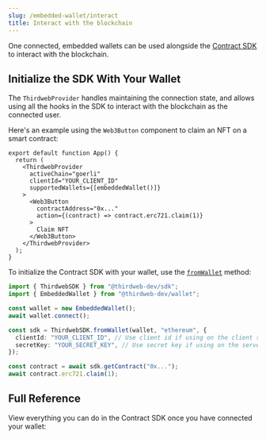 ```yaml
---
slug: /embedded-wallet/interact
title: Interact with the blockchain
---
```



One connected, embedded wallets can be used alongside the [Contract SDK](/sdk) to interact with the blockchain.

## Initialize the SDK With Your Wallet

<Tabs>
   <TabItem value="react" label="React & React Native">

The `ThirdwebProvider` handles maintaining the connection state, and allows using all the hooks in the SDK to interact with the blockchain as the connected user.

Here's an example using the `Web3Button` component to claim an NFT on a smart contract:

```tsx
export default function App() {
  return (
    <ThirdwebProvider
      activeChain="goerli"
      clientId="YOUR_CLIENT_ID"
      supportedWallets={[embeddedWallet()]}
    >
      <Web3Button
        contractAddress="0x..."
        action={(contract) => contract.erc721.claim(1)}
      >
        Claim NFT
      </Web3Button>
    </ThirdwebProvider>
  );
}
```

</TabItem>
    <TabItem value="typescript" label="Other Frameworks">

To initialize the Contract SDK with your wallet, use the [`fromWallet`](https://portal.thirdweb.com/typescript/sdk.thirdwebsdk.fromwallet) method:

```typescript
import { ThirdwebSDK } from "@thirdweb-dev/sdk";
import { EmbeddedWallet } from "@thirdweb-dev/wallet";

const wallet = new EmbeddedWallet();
await wallet.connect();

const sdk = ThirdwebSDK.fromWallet(wallet, "ethereum", {
  clientId: "YOUR_CLIENT_ID", // Use client id if using on the client side, get it from dashboard settings
  secretKey: "YOUR_SECRET_KEY", // Use secret key if using on the server, get it from dashboard settings
});

const contract = await sdk.getContract("0x...");
await contract.erc721.claim(1);
```

</TabItem>
</Tabs>

## Full Reference

View everything you can do in the Contract SDK once you have connected your wallet:

<div className="row" style={{ marginBottom: 12, padding: 8, paddingTop: 0 }}>
  <div className="col col--4" style={{ padding: 8 }}>
    <QuickstartCard
      name="Wallet SDK"
      link="/wallet"
      image="/assets/product/wallet.png"
    />
  </div>
  <div className="col col--4" style={{ padding: 8 }}>
    <QuickstartCard
      name="React SDK"
      link="/react"
      image="/assets/languages/react.png"
    />
  </div>
  <div className="col col--4" style={{ padding: 8 }}>
    <QuickstartCard
      name="React Native SDK"
      link="/react-native"
      image="/assets/languages/react-native.png"
    />
  </div>
  <div className="col col--4" style={{ padding: 8 }}>
    <QuickstartCard
      name="Unity SDK"
      link="/unity"
      image="/assets/languages/unity.webp"
    />
  </div>
</div>
